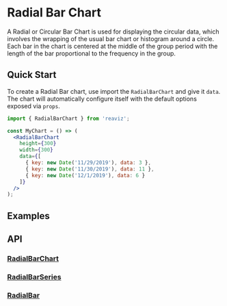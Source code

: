 
<Meta of={RadialBarChartStory} />

# Radial Bar Chart

A Radial or Circular Bar Chart is used for displaying the circular data, which involves the
wrapping of the usual bar chart or histogram around a circle. Each bar in the chart is centered at
the middle of the group period with the length of the bar proportional to the frequency in the group.

## Quick Start
To create a Radial Bar chart, use import the `RadialBarChart` and give it `data`. The chart
will automatically configure itself with the default options exposed via `props`.

```jsx
import { RadialBarChart } from 'reaviz';

const MyChart = () => (
  <RadialBarChart
    height={300}
    width={300}
    data={[
      { key: new Date('11/29/2019'), data: 3 },
      { key: new Date('11/30/2019'), data: 11 },
      { key: new Date('12/1/2019'), data: 6 }
    ]}
  />
);
```

## Examples
<ToggleCanvas of={RadialBarChartStory.Simple} storybook="charts-bar-chart-radial--simple" />

## API
### [RadialBarChart](https://github.com/reaviz/reaviz/blob/master/src/RadialAreaChart/RadialAreaChart.tsx)
<PropsTable name="RadialBarChart" />

### [RadialBarSeries](https://github.com/reaviz/reaviz/blob/master/src/RadialAreaChart/RadialBarSeries/RadialBarSeries.tsx)
<PropsTable name="RadialBarSeries" />

### [RadialBar](https://github.com/reaviz/reaviz/blob/master/src/RadialAreaChart/RadialBarSeries/RadialBar.tsx)
<PropsTable name="RadialBar" />